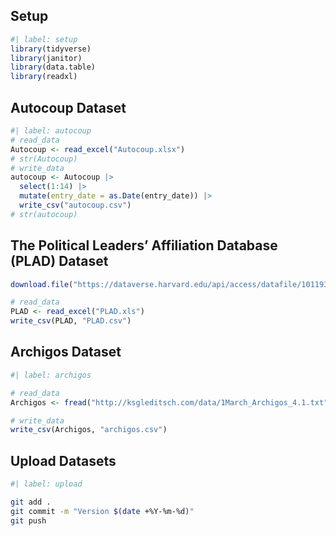 ## Setup

```r
#| label: setup
library(tidyverse)
library(janitor)
library(data.table)
library(readxl)
```

## Autocoup Dataset

```r
#| label: autocoup
# read_data
Autocoup <- read_excel("Autocoup.xlsx")
# str(Autocoup)
# write_data
autocoup <- Autocoup |> 
  select(1:14) |>
  mutate(entry_date = as.Date(entry_date)) |> 
  write_csv("autocoup.csv")
# str(autocoup)
```

## The Political Leaders’ Affiliation Database (PLAD) Dataset

```r
download.file("https://dataverse.harvard.edu/api/access/datafile/10119324", "PLAD.xls")

# read_data
PLAD <- read_excel("PLAD.xls")
write_csv(PLAD, "PLAD.csv")
```

## Archigos Dataset

```r
#| label: archigos

# read_data
Archigos <- fread("http://ksgleditsch.com/data/1March_Archigos_4.1.txt", encoding = "Latin-1") 

# write_data
write_csv(Archigos, "archigos.csv")
```

## Upload Datasets

```bash
#| label: upload

git add .
git commit -m "Version $(date +%Y-%m-%d)"
git push
```
